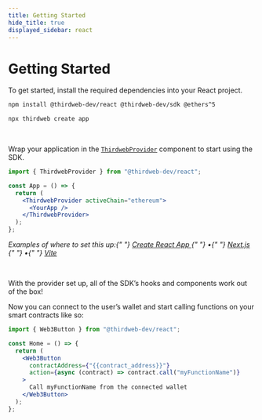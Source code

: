 ---
title: Getting Started
hide_title: true
displayed_sidebar: react
---


# Getting Started

To get started, install the required dependencies into your React project.

<Tabs>
<TabItem value="existing" label="Existing Projects">

```bash
npm install @thirdweb-dev/react @thirdweb-dev/sdk @ethers^5
```

</TabItem>
<TabItem value="new" label="New Projects">

```bash
npx thirdweb create app
```

</TabItem>
</Tabs>

<br />

Wrap your application in the [`ThirdwebProvider`](/react/react.thirdwebprovider) component to start using the SDK.

```jsx
import { ThirdwebProvider } from "@thirdweb-dev/react";

const App = () => {
  return (
    <ThirdwebProvider activeChain="ethereum">
      <YourApp />
    </ThirdwebProvider>
  );
};
```

<p style={{ opacity: 0.8, marginTop: -8 }}>
  <i>
    Examples of where to set this up:{" "}
    <a href="https://github.com/thirdweb-example/cra-javascript-starter/blob/main/src/index.js">
      Create React App
    </a>{" "}
    •{" "}
    <a href="https://github.com/thirdweb-example/next-javascript-starter/blob/main/pages/_app.js">
      Next.js
    </a>{" "}
    •{" "}
    <a href="https://github.com/thirdweb-example/vite-javascript-starter/blob/main/src/main.jsx">
      Vite
    </a>
  </i>
</p>

<br />

With the provider set up, all of the SDK&rsquo;s hooks and components work out of the box!

Now you can connect to the user&rsquo;s wallet and start calling functions on your smart contracts like so:

```jsx
import { Web3Button } from "@thirdweb-dev/react";

const Home = () => {
  return (
    <Web3Button
      contractAddress={"{{contract_address}}"}
      action={async (contract) => contract.call("myFunctionName")}
    >
      Call myFunctionName from the connected wallet
    </Web3Button>
  );
};
```
